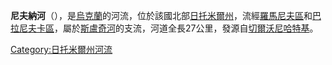 '''尼夫納河'''（{{lang-uk|Нивна}}），是[[烏克蘭|烏克蘭]]的河流，位於該國北部[[日托米爾州|日托米爾州]]，流經[[羅馬尼夫區|羅馬尼夫區]]和[[巴拉尼夫卡區|巴拉尼夫卡區]]，屬於[[斯盧奇河|斯盧奇河]]的支流，河道全長27公里，發源自[[切爾沃尼哈特基|切爾沃尼哈特基]]。

{{DEFAULTSORT:Нивна (річка)}}
[[Category:日托米爾州河流|Category:日托米爾州河流]]


{{Ukraine-river-stub}}